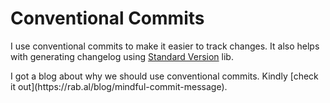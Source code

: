 # Conventional Commits

I use conventional commits to make it easier to track changes. It also helps with generating changelog using [Standard Version](https://github.com/conventional-changelog/standard-version) lib.


<Callout emoji="✅">
  I got a blog about why we should use conventional commits. Kindly [check it
  out](https://rab.al/blog/mindful-commit-message).
</Callout>
